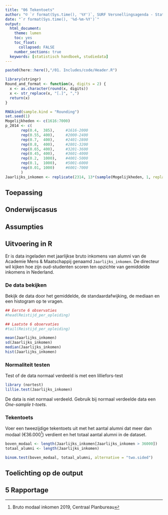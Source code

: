 ```yaml
---
title: "06 Tekentoets"
author: "© `r format(Sys.time(), '%Y')`, SURF Versnellingsagenda - Statistisch Handboek Hoger Onderwijs"
date: "`r format(Sys.time(), '%d-%m-%Y')`"
output:
  html_document:
    theme: lumen
    toc: yes
    toc_float: 
      collapsed: FALSE 
    number_sections: true
  keywords: [statistisch handboek, studiedata]
---
```


<style>
`r htmltools::includeHTML(paste0(here::here(),"/01. Includes/css/Stylesheet_SHHO.css"))`
</style>

```r
paste0(here::here(),"/01. Includes/code/Header.R")
```

<!-- ## OPENBLOK: Functiedefinities.R -->
```r
library(stringr)
Round_and_format <- function(x, digits = 2) {
  x <- as.character(round(x, digits))
  x <- str_replace(x, "[.]", ",")
  return(x)
}
```
<!-- ## /OPENBLOK: Functiedefinities.R -->
<!-- ## OPENBLOK: Data-aanmaken.R -->
```r
RNGkind(sample.kind = "Rounding")
set.seed(1)
Mogelijkheden <- c(1616:7000)
p_2014 <- c(
       rep(0.4,  385),     #1616-2000
       rep(0.55, 400),     #2000-2400
       rep(0.7,  400),     #2401-2800
       rep(0.8,  400),     #2801-3200
       rep(0.65, 400),     #3201-3600
       rep(0.45, 400),     #3601-4000
       rep(0.2,  1000),    #4001-5000
       rep(0.1,  1000),    #5001-6000
       rep(0.01, 1000)     #6001-7000
       )
Jaarlijks_inkomen <- replicate(2314, 13*(sample(Mogelijkheden, 1, replace=TRUE, p_2014)))
```
<!-- ## /OPENBLOK: Data-aanmaken.R -->
## Toepassing

## Onderwijscasus
<div id ="casus">

</div>

## Assumpties

## Uitvoering in R
Er is data ingeladen met jaarlijkse bruto inkomens van alumni van de Academie Mens & Maatschappij genaamd `Jaarlijks_inkomen`. De directeur wil kijken hoe zijn oud-studenten scoren ten opzichte van gemiddelde inkomens in Nederland.

### De data bekijken
Bekijk de data door het gemiddelde, de standaardafwijking, de mediaan en een histogram op te vragen.

<!-- ## OPENBLOK: Data-bekijken.R -->
```r
## Eerste 6 observaties
#head(Reistijd_per_opleiding)

## Laatste 6 observaties
#tail(Reistijd_per_opleiding)
```
<!-- ## /OPENBLOK: Data-bekijken.R -->
<!-- ## OPENBLOK: Data-beschrijven.R -->
```r
mean(Jaarlijks_inkomen)
sd(Jaarlijks_inkomen)
median(Jaarlijks_inkomen)
hist(Jaarlijks_inkomen)
```
<!-- ## /OPENBLOK: Data-beschrijven.R -->

### Normaliteit testen
Test of de data normaal verdeeld is met een lilliefors-test
<!-- ## OPENBLOK: Library-nortest.R -->
```r
library (nortest)
lillie.test(Jaarlijks_inkomen)
```
<!-- ## /OPENBLOK: Library-nortest.R -->
De data is niet normaal verdeeld. Gebruik bij normaal verdeelde data een *One-sample t-toets*.

### Tekentoets 
Voer een tweezijdige tekentoets uit met het aantal alumni dat meer dan modaal (€36.000[^1]) verdient en het totaal aantal alumni in de dataset. 
<!-- ## OPENBLOK: Tekentoets.R -->
```r
boven_modaal <- length(Jaarlijks_inkomen[Jaarlijks_inkomen > 36000])
totaal_alumni <- length(Jaarlijks_inkomen)

binom.test(boven_modaal, totaal_alumni, alternative = "two.sided")
```
<!-- ## /OPENBLOK: Tekentoets.R -->

## Toelichting op de output

## 5 Rapportage


[^1]: Bruto modaal inkomen 2019, Centraal Planbureau